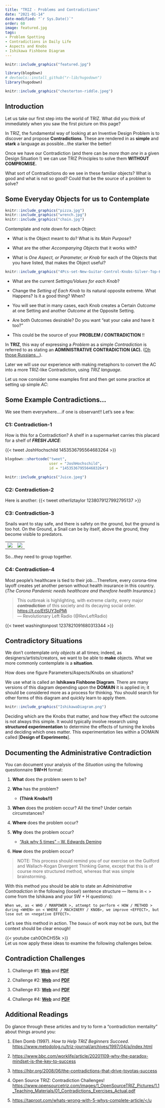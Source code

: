 ```yaml
---
title: "TRIZ - Problems and Contradictions"
date: "2021-01-14"
date-modified: "`r Sys.Date()`"
order: 60
image: featured.jpg
tags:
- Problem Spotting
- Contradictions in Daily Life
- Aspects and Knobs
- Ishikawa Fishbone Diagram
---
```


```r
knitr::include_graphics("featured.jpg")

```

```r
library(blogdown)
# devtools::install_github("r-lib/hugodown")
library(hugodown)
```

```r
knitr::include_graphics("chesterton-riddle.jpeg")
```

## Introduction

Let us take our first step into the world of TRIZ. What did you think of immediately when you saw the first picture on this page?

In TRIZ, the fundamental way of looking at an Inventive Design Problem is to discover and propose **Contradictions**. These are rendered in as **simple** and **stark** a language as possible...the starker the better!

Once we have our Contradiction (and there can be *more than one* in a given Design Situation !) we can use TRIZ Principles to solve them **WITHOUT COMPROMISE.**

What sort of Contradictions do we see in these familiar objects? What is good and what is not so good? Could that be the source of a problem to solve?

## Some Everyday Objects for us to Contemplate

```r
knitr::include_graphics("pizza.jpg")
knitr::include_graphics("wrench.jpg")
knitr::include_graphics("chain.jpg")
```

Contemplate and note down for each Object:

-   What is the Object meant to do? What is its *Main Purpose*?

-   What are the other *Accompanying Objects* that it works with?

-   What is *One Aspect, or Parameter, or Knob* for each of the Objects that you have listed, that makes the Object useful?

```r
knitr::include_graphics("4Pcs-set-New-Guitar-Control-Knobs-Silver-Top-Hat-Bell-For-Gibson-Les-Paul-For-SG.webp")

```

-   What are the current *Settings/Values for each Knob*?

-   Change the *Setting of Each Knob* to its natural opposite extreme. What Happens? Is it a good thing? When?

-   You will see that in many cases, each Knob creates a Certain *Outcome* at one Setting and another *Outcome* at the Opposite Setting.

-   Are both Outcomes desirable? Do you want "eat your cake and have it too?"

-   This could be the source of your **PROBLEM / CONTRADICTION** !!

In **TRIZ**, this way of expressing a *Problem* as a simple *Contradiction* is referred to as stating an **ADMINISTRATIVE CONTRADICTION (AC).** (<u>[Oh those Russians...](https://youtu.be/x5Oag4hISgU)</u>).

Later we will use our experience with making metaphors to convert the AC into a more TRIZ-like Contradiction, using *TRIZ language*.

Let us now consider some examples first and then get some practice at setting up simple *AC*:

## Some Example Contradictions...

We see them everywhere....if one is observant!! Let's see a few:

### C1: Contradiction-1

How is this for a Contradiction? A shelf in a supermarket carries this placard for a shelf of ***FRESH JUICE***:

{{< tweet JoshHochschild 1453536795564683264 >}}

```r
blogdown::shortcode("tweet", 
                    user = "JoshHochschild", 
                    id = "1453536795564683264")
```

```r
knitr::include_graphics("Juice.jpeg")

```

### C2: Contradiction-2

Here is another: {{< tweet otherliztaylor 1238079127992795137 >}}

### C3: Contradiction-3

Snails want to stay safe, and there is safety on the ground, but the ground is too hot. On the Ground, a Snail can be by itself, above the ground, they become visible to predators.

|                    |                    |
|--------------------|--------------------|
| ![](Snails-1.jpeg) | ![](Snails-2.jpeg) |

So...they need to group together.

### C4: Contradiction-4

Most people's healthcare is tied to their job....Therefore, every corona-time layoff creates yet another person without health insurance in this country. (*The Corona Pandemic needs healthcare and therefore health Insurance.*)

> This outbreak is highlighting, with extreme clarity, every major ***contradiction*** of this society and its decaying social order. <https://t.co/EtSUY3pPMi>\
> --- Revolutionary Left Radio (\@RevLeftRadio)

{{< tweet washingtonpost 1237821091680313344 >}}

## Contradictory Situations

We don't contemplate only *objects* at all times; indeed, as designers/artists/creators, we want to be able to **make** objects. What we more commonly contemplate is a **situation**.

How does one figure Parameters/Aspects/Knobs on situations?

We use what is called an **Ishikawa Fishbone Diagram**. There are many versions of this diagram depending upon the **DOMAIN** it is applied in; it should be considered more as a process for thinking. You should search for other forms of this diagram and quickly learn to apply them.

```r
knitr::include_graphics("IshikawaDiagram.png")

```

::: callout-important
Deciding which are the Knobs that matter, and how they effect the outcome is not always this simple. It would typically involve research using **structured experimentation** to determine the effects of turning the knobs and deciding which ones matter. This experimentation lies within a DOMAIN called \[**Design of Experiments**\].
:::

## Documenting the Administrative Contradiction

You can document your analysis of the *Situation* using the following questionnaire **5W+H** format:

1.  **What** does the problem seem to be?

2.  **Who** has the problem?

    -   **(Think Knobs!!)**

3.  **When** does the problem occur? All the time? Under certain circumstances?

4.  **Where** does the problem occur?

5.  **Why** does the problem occur?

    -   ["Ask why 5 times" -- W. Edwards Deming](https://www.mindtools.com/a3mi00v/5-whys)

6.  **How** does the problem occur?

> NOTE: This process should remind you of our exercise on the Guilford and Wallach-Kogan Divergent Thinking Game, except that this is of course more structured method, whereas that was simple brainstorming.

With this method you should be able to state an *Administrative Contradiction* in the following (loose!) sentence structure --- Items in `< >` come from the Ishikawa and your 5W + H questions):

`When we, as < WHO / MANPOWER >, attempt to perform < HOW / METHOD > during <WHEN> on < WHERE / MACHINERY / KNOB>, we improve <EFFECT>, but lose out on <negative EFFECT>.`

Let's see this method in action. The `Domain` of work may not be ours, but the context should be clear enough!

{{< youtube cah0OhCH55k >}} <br> Let us now apply these ideas to examine the following challenges below.

## Contradiction Challenges

1.  Challenge #1: [**Web**](https://web.archive.org/web/20200813061353/https://triz-journal.com/triz-challenge-may-2001/) and [**PDF**](TRIZ%20Challenge%20-%20May%202001The%20Triz%20Journal.pdf)

2.  Challenge #2: [**Web**](https://web.archive.org/web/20200813061945/https://triz-journal.com/triz-challenge-july-2001/) and [**PDF**](TRIZ%20Challenge%20-%20July%202001The%20Triz%20Journal.pdf)

3.  Challenge #3: [**Web**](https://web.archive.org/web/20200813061928/https://triz-journal.com/triz-challenge-july-2002/) and [**PDF**](TRIZ%20Challenge%20-%20July%202002The%20Triz%20Journal.pdf)

4.  Challenge #4: [**Web**](https://web.archive.org/web/20200813063906/https://triz-journal.com/triz-challenge-november-2003/) and [**PDF**](TRIZ%20Challenge%20-%20November%202003The%20Triz%20Journal.pdf)

## Additional Readings

Do glance through these articles and try to form a "contradiction mentality" about things around you:

1.  Ellen Domb (1997). *How to Help TRIZ Beginners Succeed*. <https://www.metodolog.ru/triz-journal/archives/1997/04/a/index.html>

2.  <https://www.bbc.com/worklife/article/20201109-why-the-paradox-mindset-is-the-key-to-success>

3.  <https://hbr.org/2008/06/the-contradictions-that-drive-toyotas-success>

4.  Open Source TRIZ: Contradiction Challenges! <https://www.opensourcetriz.com/images/1_OpenSourceTRIZ_Pictures/1.1_Teaching_Materials/01_Contradictions_Exercises_Actual.pdf>

5.  <u><https://taproot.com/whats-wrong-with-5-whys-complete-article/>\</u
